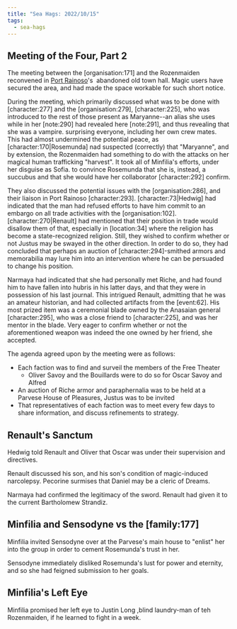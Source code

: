 ```yaml
---
title: "Sea Hags: 2022/10/15"
tags:
  - sea-hags
---
```


## Meeting of the Four, Part 2

The meeting between the \[organisation:171] and the Rozenmaiden reconvened in
[Port Rainoso](/locations/port-rainoso/)'s  abandoned old town hall.
Magic users have secured the area, and had made the space workable for such
short notice.

During the meeting, which primarily discussed what was to be done with
\[character:277] and the \[organisation:279], \[character:225], who was
introduced to the rest of those present as Maryanne--an alias she uses while in
her \[note:290] had revealed here \[note:291], and thus revealing that she was
a vampire. surprising everyone, including her own crew mates. This had almost
undermined the potential peace, as \[character:170|Rosemunda] nad suspected
(correctly) that "Maryanne", and by extension, the Rozenmaiden had something to
do with the attacks on her magical human trafficking "harvest". It took all of
Minfilia's efforts, under her disguise as Sofia. to convince Rosemunda that she
is, instead, a succubus and that she would have her collaborator
\[character:292] confirm.

They also discussed the potential issues with the \[organisation:286], and
their liaison in Port Rainoso \[character:293]. \[character:73|Hedwig] had
indicated that the man had refused efforts to have him commit to an embargo on
all trade activities with the \[organisation:102].
\[character:270|Renault] had mentioned that their position in trade would
disallow them of that, especially in \[location:34] where the religion has
become a state-recognized religion. Still, they wished to confirm whether or not
Justus may be swayed in the other direction. In order to do so, they had
concluded that perhaps an auction of \[character:294]-smithed armors and
memorabilia may lure him into an intervention where he can be persuaded to
change his position.

Narmaya had indicated that she had personally met Riche, and had found him to
have fallen into hubris in his latter days, and that they were in possession of
his last journal. This intrigued Renault, admitting that he was an amateur
historian, and had collected artifacts from the \[event:62]. His most prized
item was a ceremonial blade owned by the Anasaian general \[character:295], who
was a close friend to \[character:225], and was her mentor in the blade. Very
eager to confirm whether or not the aforementioned weapon was indeed the one
owned by her friend, she accepted.

The agenda agreed upon by the meeting were as follows:

* Each faction was to find and surveil the members of the Free Theater
  * Oliver Savoy and the Bouillards were to do so for Oscar Savoy and Alfred
* An auction of Riche armor and paraphernalia was to be held at a Parvese House
  of Pleasures, Justus was to be invited
* That representatives of each faction was to meet every few days to share
  information, and discuss refinements to strategy.

## Renault's Sanctum

Hedwig told Renault and Oliver that Oscar was under their supervision and
directives.

Renault discussed his son, and his son's condition of magic-induced narcolepsy.
Pecorine surmises that Daniel may be a cleric of Dreams.

Narmaya had confirmed the legitimacy of the sword. Renault had given it to the
current Bartholomew Strandiz.

## Minfilia and Sensodyne vs the \[family:177]

Minfilia invited Sensodyne over at the Parvese's main house to "enlist" her into
the group in order to cement Rosemunda's trust in her. 

Sensodyne immediately disliked Rosemunda's lust for power and eternity, and so
she had feigned submission to her goals.

## Minfilia's Left Eye

Minfilia promised her left eye to Justin Long ,blind laundry-man of teh
Rozenmaiden, if he learned to fight in a week.
